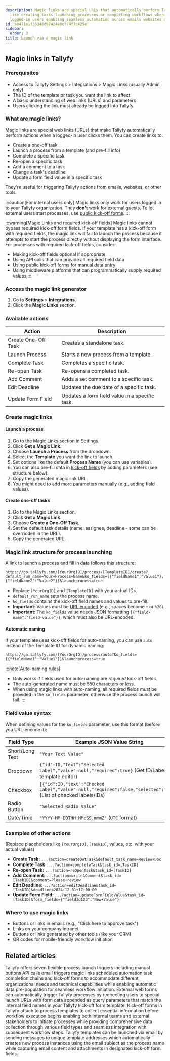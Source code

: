 ```yaml
---
description: Magic links are special URLs that automatically perform Tallyfy actions
  like creating tasks launching processes or completing workflows when clicked by
  logged-in users enabling seamless automation across emails websites and other tools.
id: a0471a1f36348d07424e0c774f7c429e
sidebar:
  order: 3
title: Launch via a magic link
---
```


## Magic links in Tallyfy

### Prerequisites

*   Access to Tallyfy Settings > Integrations > Magic Links (usually Admin only)
*   The ID of the template or task you want the link to affect
*   A basic understanding of web links (URLs) and parameters
*   Users clicking the link must already be logged into Tallyfy

### What are magic links?

Magic links are special web links (URLs) that make Tallyfy automatically perform actions when a logged-in user clicks them. You can create links to:

*   Create a one-off task
*   Launch a process from a template (and pre-fill info)
*   Complete a specific task
*   Re-open a specific task
*   Add a comment to a task
*   Change a task's deadline
*   Update a form field value in a specific task

They're useful for triggering Tallyfy actions from emails, websites, or other tools.

:::caution[For internal users only]
Magic links only work for users logged in to your Tallyfy organization. They **don't** work for external guests. To let external users start processes, use [public kick-off forms](/products/pro/launching/triggers/kick-off-forms/).
:::

:::warning[Magic Links and required kick-off fields]
Magic links cannot bypass required kick-off form fields. If your template has a kick-off form with required fields, the magic link will fail to launch the process because it attempts to start the process directly without displaying the form interface. For processes with required kick-off fields, consider:
- Making kick-off fields optional if appropriate
- Using API calls that can provide all required field data
- Using public kick-off forms for manual data entry
- Using middleware platforms that can programmatically supply required values
:::

### Access the magic link generator

1. Go to **Settings** > **Integrations**.
2. Click the **Magic Links** section.

### Available actions

| Action                      | Description                                      |
|-----------------------------|--------------------------------------------------|
| Create One-Off Task         | Creates a standalone task.                       |
| Launch Process              | Starts a new process from a template.            |
| Complete Task               | Completes a specific task.                       |
| Re-open Task                | Re-opens a completed task.                       |
| Add Comment                 | Adds a set comment to a specific task.         |
| Edit Deadline               | Updates the due date of a specific task.       |
| Update Form Field           | Updates a form field value in a specific task. |

### Create magic links

#### Launch a process

1. Go to the Magic Links section in Settings.
2. Click **Get a Magic Link**.
3. Choose **Launch a Process** from the dropdown.
4. Select the **Template** you want the link to launch.
5. Set options like the default **Process Name** (you can use variables).
6. You can also pre-fill data in [kick-off fields](/products/pro/launching/triggers/kick-off-forms/) by adding parameters (see structure below).
7. Copy the generated magic link URL.
8. You might need to add more parameters manually (e.g., adding field values).

#### Create one-off tasks

1. Go to the Magic Links section.
2. Click **Get a Magic Link**.
3. Choose **Create a One-Off Task**.
4. Set the default task details (name, assignee, deadline - some can be overridden in the URL).
5. Copy the generated URL.

### Magic link structure for process launching

A link to launch a process and fill in data follows this structure:

```text
https://go.tallyfy.com/[YourOrgID]/process/[TemplateID]/create?default_run_name=Your+Process+Name&ko_fields=[{"fieldName1":"Value1"},{"fieldName2":"Value2"}]&launchprocess=true
```

*   Replace `[YourOrgID]` and `[TemplateID]` with your actual IDs.
*   `default_run_name` sets the process name.
*   `ko_fields` contains the kick-off field names and values to pre-fill.
*   **Important**: Values must be [URL encoded](https://www.w3schools.com/tags/ref_urlencode.ASP) (e.g., spaces become `+` or `%20`).
*   **Important**: The `ko_fields` value needs JSON formatting `[{"field-name":"field-value"}]`, which must also be URL-encoded.

#### Automatic naming

If your template uses kick-off fields for auto-naming, you can use `auto` instead of the Template ID for dynamic naming:

```text
https://go.tallyfy.com/[YourOrgID]/process/auto?ko_fields=[{"fieldName1":"Value1"}]&launchprocess=true
```

:::note[Auto-naming rules]
- Only works if fields used for auto-naming are *required* kick-off fields.
- The auto-generated name must be 550 characters or less.
- When using magic links with auto-naming, all required fields must be provided in the `ko_fields` parameter, otherwise the process launch will fail.
:::

### Field value syntax

When defining values for the `ko_fields` parameter, use this format (before you URL-encode it):

| Field Type        | Example JSON Value String                                                              |
|-------------------|----------------------------------------------------------------------------------------|
| Short/Long Text   | `"Your Text Value"`                                                                    |
| Dropdown          | `{"id":ID,"text":"Selected Label","value":null,"required":true}` (Get ID/Label from template editor) |
| Checkbox          | `[{"id":ID,"text":"Checked Label","value":null,"required":false,"selected":true}]` (List of checked labels/IDs) |
| Radio Button      | `"Selected Radio Value"`                                                               |
| Date/Time         | `"YYYY-MM-DDTHH:MM:SS.mmmZ"` (`UTC` format)                                            |

### Examples of other actions

(Replace placeholders like `[YourOrgID]`, `[TaskID]`, values, etc. with your actual values)

*   **Create Task:** `...?action=createOotTask&default_task_name=Review+Doc`
*   **Complete Task:** `...?action=completeTask&task_id=[TaskID]`
*   **Re-open Task:** `...?action=reOpenTask&task_id=[TaskID]`
*   **Add Comment:** `...?action=writeAComment&task_id=[TaskID]&comment=Please+review`
*   **Edit Deadline:** `...?action=editDeadline&task_id=[TaskID]&deadline=2024-12-31+17:00:00`
*   **Update Form Field:** `...?action=updateFormFieldValue&task_id=[TaskID]&form_fields={"fieldId123":"New+Value"}`

### Where to use magic links

- Buttons or links in emails (e.g., "Click here to approve task")
- Links on your company intranet
- Buttons or links generated by other tools (like your CRM)
- QR codes for mobile-friendly workflow initiation


## Related articles
<CardGrid>
<LinkTitleCard header="<b>Launching > Triggers</b>" href="/products/pro/launching/triggers/" > Tallyfy offers seven flexible process launch triggers including manual buttons API calls email triggers magic links scheduled automation task completion chains and kick-off forms to accommodate different organizational needs and technical capabilities while enabling automatic data pre-population for seamless workflow initiation. </LinkTitleCard>
<LinkTitleCard header="<b>Launching > Launch from a form</b>" href="/products/pro/launching/how-to-launch-a-tallyfy-process-from-a-webform/" > External web forms can automatically trigger Tallyfy processes by redirecting users to special launch URLs with form data appended as query parameters that match the internal field names in your Tallyfy kick-off form template. </LinkTitleCard>
<LinkTitleCard header="<b>Triggers > Launch via a kick-off form</b>" href="/products/pro/launching/triggers/kick-off-forms/" > Kick-off forms in Tallyfy attach to process templates to collect essential information before workflow execution begins enabling both internal teams and external stakeholders to initiate processes while providing comprehensive data collection through various field types and seamless integration with subsequent workflow steps. </LinkTitleCard>
<LinkTitleCard header="<b>Triggers > Email triggers</b>" href="/products/pro/launching/triggers/via-email/" > Tallyfy templates can be launched via email by sending messages to unique template addresses which automatically creates new process instances using the email subject as the process name while capturing email content and attachments in designated kick-off form fields. </LinkTitleCard>
</CardGrid>